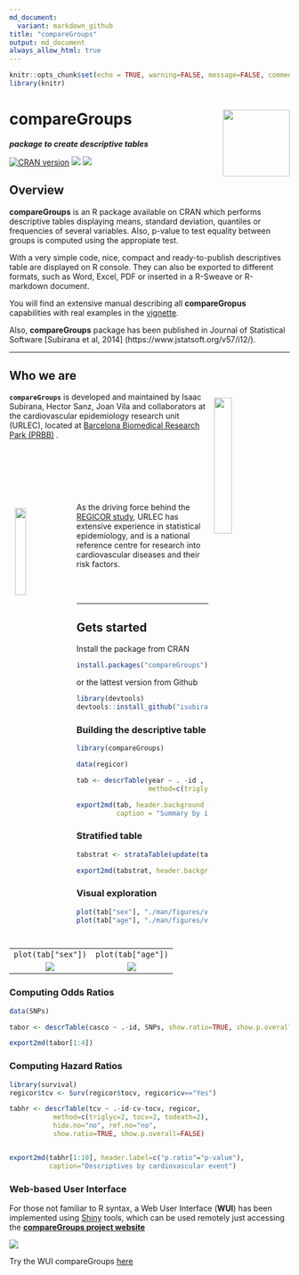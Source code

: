 ```yaml
---
md_document:
  variant: markdown_github
title: "compareGroups"
output: md_document
always_allow_html: true
---
```



```r
knitr::opts_chunk$set(echo = TRUE, warning=FALSE, message=FALSE, comment="")
library(knitr)
```


# **compareGroups** <img src="man/figures/logo.png" align="right" width="120px"/>


**_package to create descriptive tables_**



[![CRAN version](http://www.r-pkg.org/badges/version/compareGroups)](http://cran.r-project.org/package=compareGroups) ![](http://cranlogs.r-pkg.org/badges/grand-total/compareGroups) ![](http://cranlogs.r-pkg.org/badges/last-month/compareGroups)


## Overview

**compareGroups** is an R package available on CRAN which performs descriptive tables displaying means, standard deviation, quantiles or frequencies of several variables. Also, p-value to test equality between groups is computed using the appropiate test. <br>

With a very simple code, nice, compact and ready-to-publish descriptives table are displayed on R console. They can also be exported to different formats, such as Word, Excel, PDF or inserted in a R-Sweave or R-markdown document.<br>

You will find an extensive manual describing all **compareGropus** capabilities with real examples in the [vignette](./articles/compareGroups_vignette.html).<br>


Also, **compareGroups** package has been published in Journal of Statistical Software [Subirana et al, 2014] (https://www.jstatsoft.org/v57/i12/).


*********

## Who we are


<img style="float:right; padding:10px" width="25%" src="./man/figures/prbb.jpg" />

**`compareGroups`** is developed and maintained by Isaac Subirana, Hector Sanz, Joan Vila and collaborators at the cardiovascular epidemiology research unit (URLEC), located at [Barcelona Biomedical Research Park (PRBB)](http://www.prbb.org/) .


<br><br><br><br><br>

<img style="float:left; padding:10px" width="20%" src="./man/figures/logo_regicor.jpg" />

As the driving force behind the [REGICOR study](https://www.regicor.org), URLEC has extensive experience in statistical epidemiology, and is a national reference centre for research into cardiovascular diseases and their risk factors.


<br><br>

*********

## Gets started

Install the package from CRAN


```r
install.packages("compareGroups")
```

or the lattest version from Github

```r
library(devtools)
devtools::install_github("isubirana/compareGroups")
```

### Building the descriptive table

```r
library(compareGroups)

data(regicor)

tab <- descrTable(year ~ . -id , regicor, hide.no = "no", 
                  method=c(triglyc=2, tocv=2, todeath=2), sd.type = 3)

export2md(tab, header.background = "black", header.color = "white", 
          caption = "Summary by intervention group")
```

### Stratified table

<div class="small">

```r
tabstrat <- strataTable(update(tab, . ~ . -sex), "sex")

export2md(tabstrat, header.background = "black", header.color = "white", size=9)
```

</div>

### Visual exploration

```r
plot(tab["sex"], "./man/figures/var1", type="png") 
plot(tab["age"], "./man/figures/var1", type="png")
```


|            |              |
|:----------:|:------------:|
| `plot(tab["sex"])` | `plot(tab["age"])` |
| ![](./man/figures/var1sex.png) | ![](./man/figures/var1age.png) |



### Computing Odds Ratios

```r
data(SNPs)

tabor <- descrTable(casco ~ .-id, SNPs, show.ratio=TRUE, show.p.overall=FALSE)

export2md(tabor[1:4])
```

### Computing Hazard Ratios

```r
library(survival)
regicor$tcv <- Surv(regicor$tocv, regicor$cv=="Yes")

tabhr <- descrTable(tcv ~ .-id-cv-tocv, regicor, 
           method=c(triglyc=2, tocv=2, todeath=2),
           hide.no="no", ref.no="no",
           show.ratio=TRUE, show.p.overall=FALSE)


export2md(tabhr[1:10], header.label=c("p.ratio"="p-value"),
          caption="Descriptives by cardiovascular event")  
```


### Web-based User Interface

For those not familiar to R syntax, a Web User Interface (**WUI**) has been implemented using [Shiny](https://shiny.rstudio.com/) tools, which can be used remotely just accessing the [**compareGroups project website**](https://isubirana.github.io/compareGroups)



![](./man/figures/WUI.png)

Try the WUI compareGroups [here](https://isubirana.shinyapps.io/compareGroups/)

